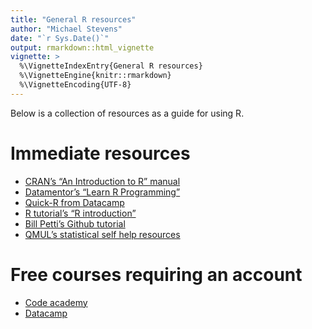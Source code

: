 ```yaml
---
title: "General R resources"
author: "Michael Stevens"
date: "`r Sys.Date()`"
output: rmarkdown::html_vignette
vignette: >
  %\VignetteIndexEntry{General R resources}
  %\VignetteEngine{knitr::rmarkdown}
  %\VignetteEncoding{UTF-8}
---
```


Below is a collection of resources as a guide for using R. 

# Immediate resources

* [CRAN's "An Introduction to R" manual](https://cran.r-project.org/doc/manuals/r-release/R-intro.pdf)
* [Datamentor's "Learn R Programming"](https://www.datamentor.io/r-programming/#:~:text=R%20is%20a%20programming%20language,analyze%2C%20visualize%20and%20present%20data.)
* [Quick-R from Datacamp](https://www.statmethods.net/r-tutorial/index.html)
* [R tutorial's "R introduction"](http://www.r-tutor.com/r-introduction)
* [Bill Petti's Github tutorial](https://billpetti.github.io/Crash_course_in_R/)
* [QMUL's statistical self help resources](https://qmplus.qmul.ac.uk/course/view.php?id=13492)

# Free courses requiring an account

* [Code academy](https://www.codecademy.com/learn/learn-r)
* [Datacamp](https://www.datacamp.com/courses/free-introduction-to-r)
